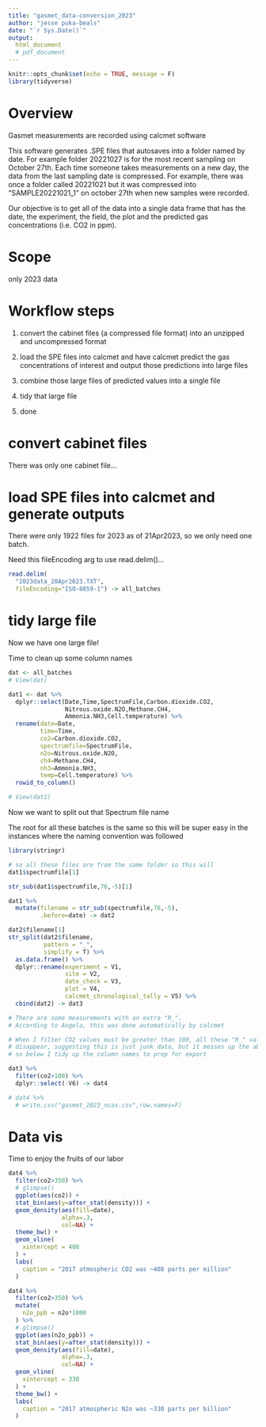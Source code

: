 ```yaml
---
title: "gasmet_data-conversion_2023"
author: "jesse puka-beals"
date: "`r Sys.Date()`"
output: 
  html_document
  # pdf_document
---
```


```r
knitr::opts_chunk$set(echo = TRUE, message = F)
library(tidyverse)
```


# Overview

Gasmet measurements are recorded using calcmet software

This software generates .SPE files that autosaves into a folder named by date. For example folder 20221027 is for the most recent sampling on October 27th. Each time someone takes measurements on a new day, the data from the last sampling date is compressed. For example, there was once a folder called 20221021 but it was compressed into "SAMPLE20221021_1" on october 27th when new samples were recorded. 

Our objective is to get all of the data into a single data frame that has the date, the experiment, the field, the plot and the predicted gas concentrations (i.e. CO2 in ppm). 

# Scope

only 2023 data

# Workflow steps

1. convert the cabinet files (a compressed file format) into an unzipped and uncompressed format

2. load the SPE files into calcmet and have calcmet predict the gas concentrations of interest and output those predictions into large files

3. combine those large files of predicted values into a single file

4. tidy that large file 

5. done

# convert cabinet files

There was only one cabinet file...

# load SPE files into calcmet and generate outputs

There were only 1922 files for 2023 as of 21Apr2023, so we only need one batch. 

Need this fileEncoding arg to use read.delim()...

```r

read.delim(
  "2023data_20Apr2023.TXT",
  fileEncoding="ISO-8859-1") -> all_batches

```

# tidy large file

Now we have one large file!

Time to clean up some column names

```r
dat <- all_batches
# View(dat)

dat1 <- dat %>%
  dplyr::select(Date,Time,SpectrumFile,Carbon.dioxide.CO2,
                Nitrous.oxide.N2O,Methane.CH4,
                Ammonia.NH3,Cell.temperature) %>%
  rename(date=Date,
         time=Time,
         co2=Carbon.dioxide.CO2,
         spectrumfile=SpectrumFile,
         n2o=Nitrous.oxide.N2O,
         ch4=Methane.CH4,
         nh3=Ammonia.NH3,
         temp=Cell.temperature) %>% 
  rowid_to_column()

# View(dat1)

```

Now we want to split out that Spectrum file name

The root for all these batches is the same so this will be super easy in the instances where the naming convention was followed

```r
library(stringr)

# so all these files are from the same folder so this will
dat1$spectrumfile[1]

str_sub(dat1$spectrumfile,76,-5)[1]

dat1 %>% 
  mutate(filename = str_sub(spectrumfile,76,-5),
         .before=date) -> dat2
```


```r
dat2$filename[1]
str_split(dat2$filename,
          pattern = "_",
          simplify = T) %>% 
  as.data.frame() %>% 
  dplyr::rename(experiment = V1,
                site = V2,
                date_check = V3,
                plot = V4, 
                calcmet_chronological_tally = V5) %>% 
  cbind(dat2) -> dat3

# There are some measurements with an extra "R_". 
# According to Angela, this was done automatically by calcmet

# When I filter CO2 values must be greater than 100, all these "R_" value
# disappear, suggesting this is just junk data, but it messes up the above code
# so below I tidy up the column names to prep for export

dat3 %>%
  filter(co2>100) %>%
  dplyr::select(-V6) -> dat4

# dat4 %>% 
  # write.csv("gasmet_2023_ncas.csv",row.names=F)


```

# Data vis

Time to enjoy the fruits of our labor

```r
dat4 %>% 
  filter(co2>350) %>%
  # glimpse()
  ggplot(aes(co2)) +
  stat_bin(aes(y=after_stat(density))) +
  geom_density(aes(fill=date),
               alpha=.3,
               col=NA) +
  theme_bw() +
  geom_vline(
    xintercept = 408
  ) +
  labs(
    caption = "2017 atmospheric CO2 was ~408 parts per million"
  )  
```

```r
dat4 %>% 
  filter(co2>350) %>% 
  mutate(
    n2o_ppb = n2o*1000
  ) %>% 
  # glimpse()
  ggplot(aes(n2o_ppb)) +
  stat_bin(aes(y=after_stat(density))) +
  geom_density(aes(fill=date),
               alpha=.3,
               col=NA) +
  geom_vline(
    xintercept = 330
  ) +
  theme_bw() +
  labs(
    caption = "2017 atmospheric N2o was ~330 parts per billion"
  )
```

